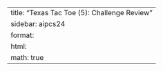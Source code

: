 ---
title: "Texas Tac Toe (5): Challenge Review"
sidebar: aipcs24
format:
  html:
    math: true
---